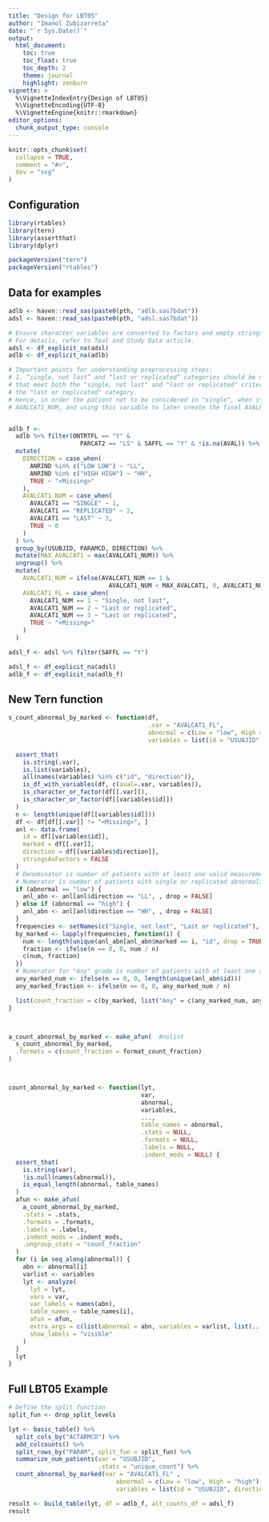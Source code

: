 ```yaml
---
title: "Design for LBT05"
author: "Imanol Zubizarreta"
date: "`r Sys.Date()`"
output:
  html_document:
    toc: true
    toc_float: true
    toc_depth: 2
    theme: journal
    highlight: zenburn
vignette: >
  %\VignetteIndexEntry{Design of LBT05}
  %\VignetteEncoding{UTF-8}
  %\VignetteEngine{knitr::rmarkdown}
editor_options: 
  chunk_output_type: console
---
```


```r
knitr::opts_chunk$set(
  collapse = TRUE,
  comment = "#>",
  dev = "svg"
)
```

## Configuration

```r
library(rtables)
library(tern)
library(assertthat)
library(dplyr)

packageVersion("tern")
packageVersion("rtables")
```

## Data for examples

```r
adlb <- haven::read_sas(paste0(pth, "adlb.sas7bdat"))
adsl <- haven::read_sas(paste0(pth, "adsl.sas7bdat"))

# Ensure character variables are converted to factors and empty strings and NAs are explicit missing levels.
# For details, refer to Teal and Study Data article.
adsl <- df_explicit_na(adsl)
adlb <- df_explicit_na(adlb)

# Important points for understanding preprocessing steps:
# 1. “single, not last” and “last or replicated” categories should be mutually exclusive. If a patient has abonormalities
# that meet both the "single, not last" and "last or replicated" criteria, then the patient will be counted only under 
# the "last or replicated" category.
# Hence, in order the patient not to be considered in "single", when is "last or replicated" we are creating 
# AVALCAT1_NUM, and using this variable to later create the final AVALCAT1_FL analysis variable. 


adlb_f <-
  adlb %>% filter(ONTRTFL == "Y" &
                    PARCAT2 == "LS" & SAFFL == "Y" & !is.na(AVAL)) %>%
  mutate(
    DIRECTION = case_when(
      ANRIND %in% c("LOW LOW") ~ "LL",
      ANRIND %in% c("HIGH HIGH") ~ "HH",
      TRUE ~ "<Missing>"
    ),
    AVALCAT1_NUM = case_when(
      AVALCAT1 == "SINGLE" ~ 1,
      AVALCAT1 == "REPLICATED" ~ 2,
      AVALCAT1 == "LAST" ~ 3,
      TRUE ~ 0
    )
  ) %>%
  group_by(USUBJID, PARAMCD, DIRECTION) %>%
  mutate(MAX_AVALCAT1 = max(AVALCAT1_NUM)) %>%
  ungroup() %>%
  mutate(
    AVALCAT1_NUM = ifelse(AVALCAT1_NUM == 1 &
                            AVALCAT1_NUM < MAX_AVALCAT1, 0, AVALCAT1_NUM),
    AVALCAT1_FL = case_when(
      AVALCAT1_NUM == 1 ~ "Single, not last",
      AVALCAT1_NUM == 2 ~ "Last or replicated",
      AVALCAT1_NUM == 3 ~ "Last or replicated",
      TRUE ~ "<Missing>"
    )
  )

adsl_f <- adsl %>% filter(SAFFL == "Y")

adsl_f <- df_explicit_na(adsl)
adlb_f <- df_explicit_na(adlb_f)
```

## New Tern function

```r
s_count_abnormal_by_marked <- function(df,
                                       .var = "AVALCAT1_FL",
                                       abnormal = c(Low = "low", High = "high"),
                                       variables = list(id = "USUBJID", direction = "DIRECTION")) {

  assert_that(
    is.string(.var),
    is.list(variables),
    all(names(variables) %in% c("id", "direction")),
    is_df_with_variables(df, c(aval=.var, variables)),
    is_character_or_factor(df[[.var]]),
    is_character_or_factor(df[[variables$id]])
  )
  n <- length(unique(df[[variables$id]]))
  df <- df[df[[.var]] != "<Missing>", ]
  anl <- data.frame(
    id = df[[variables$id]],
    marked = df[[.var]],
    direction = df[[variables$direction]],
    stringsAsFactors = FALSE
  )
  # Denominator is number of patients with at least one valid measurement during treatment
  # Numerator is number of patients with single or replicated abnormalities
  if (abnormal == "low") {
    anl_abn <- anl[anl$direction == "LL", , drop = FALSE]
  } else if (abnormal == "high") {
    anl_abn <- anl[anl$direction == "HH", , drop = FALSE]
  }
  frequencies <- setNames(c("Single, not last", "Last or replicated"), c("Single, not last", "Last or replicated"))
  by_marked <- lapply(frequencies, function(i) {
    num <- length(unique(anl_abn[anl_abn$marked == i, "id", drop = TRUE]))
    fraction <- ifelse(n == 0, 0, num / n)
    c(num, fraction)
  })
  # Numerator for "Any" grade is number of patients with at least one single/replicated abnormality
  any_marked_num <- ifelse(n == 0, 0, length(unique(anl_abn$id)))
  any_marked_fraction <- ifelse(n == 0, 0, any_marked_num / n)

  list(count_fraction = c(by_marked, list("Any" = c(any_marked_num, any_marked_fraction))))
}



a_count_abnormal_by_marked <- make_afun(  #nolint
  s_count_abnormal_by_marked,
  .formats = c(count_fraction = format_count_fraction)
)



count_abnormal_by_marked <- function(lyt,
                                     var,
                                     abnormal,
                                     variables,
                                     ...,
                                     table_names = abnormal,
                                     .stats = NULL,
                                     .formats = NULL,
                                     .labels = NULL,
                                     .indent_mods = NULL) {
  assert_that(
    is.string(var),
    !is.null(names(abnormal)),
    is_equal_length(abnormal, table_names)
  )
  afun <- make_afun(
    a_count_abnormal_by_marked,
    .stats = .stats,
    .formats = .formats,
    .labels = .labels,
    .indent_mods = .indent_mods,
    .ungroup_stats = "count_fraction"
  )
  for (i in seq_along(abnormal)) {
    abn <- abnormal[i]
    varlist <- variables
    lyt <- analyze(
      lyt = lyt,
      vars = var,
      var_labels = names(abn),
      table_names = table_names[i],
      afun = afun,
      extra_args = c(list(abnormal = abn, variables = varlist, list(...))),
      show_labels = "visible"
    )
  }
  lyt
}


```


## Full LBT05 Example
```r
# Define the split function
split_fun <- drop_split_levels

lyt <- basic_table() %>%
  split_cols_by("ACTARMCD") %>%
  add_colcounts() %>%
  split_rows_by("PARAM", split_fun = split_fun) %>%
  summarize_num_patients(var = "USUBJID",
                         .stats = "unique_count") %>%
  count_abnormal_by_marked(var = "AVALCAT1_FL" ,
                              abnormal = c(Low = "low", High = "high"),
                              variables = list(id = "USUBJID", direction = "DIRECTION"))

result <- build_table(lyt, df = adlb_f, alt_counts_df = adsl_f)
result
```
